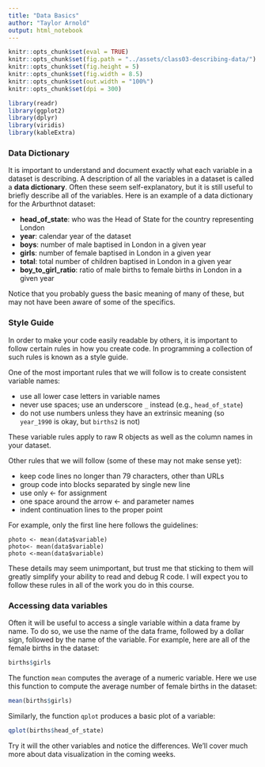 ```yaml
---
title: "Data Basics"
author: "Taylor Arnold"
output: html_notebook
---
```


```r
knitr::opts_chunk$set(eval = TRUE)
knitr::opts_chunk$set(fig.path = "../assets/class03-describing-data/")
knitr::opts_chunk$set(fig.height = 5)
knitr::opts_chunk$set(fig.width = 8.5)
knitr::opts_chunk$set(out.width = "100%")
knitr::opts_chunk$set(dpi = 300)
```

```r
library(readr)
library(ggplot2)
library(dplyr)
library(viridis)
library(kableExtra)
```

### Data Dictionary

It is important to understand and document exactly what each
variable in a dataset is describing. A description of all the
variables in a dataset is called a **data dictionary**. Often
these seem self-explanatory, but it is still useful to briefly
describe all of the variables. Here is an example of a data
dictionary for the Arburthnot dataset:

- **head_of_state**: who was the Head of State for the country
representing London
- **year**: calendar year of the dataset
- **boys**: number of male baptised in London in a given year
- **girls**: number of female baptised in London in a given year
- **total**: total number of children baptised in London in a given year
- **boy_to_girl_ratio**: ratio of male births to female births
in London in a given year

Notice that you probably guess the basic meaning of many of these,
but may not have been aware of some of the specifics.

### Style Guide

In order to make your code easily readable by others, it is
important to follow certain rules in how you create code. In
programming a collection of such rules is known as a style
guide.

One of the most important rules that we will follow is to
create consistent variable names:

- use all lower case letters in variable names
- never use spaces; use an underscore `_` instead (e.g., `head_of_state`)
- do not use numbers unless they have an extrinsic meaning (so `year_1990`
is okay, but `births2` is not)

These variable rules apply to raw R objects as well as the
column names in your dataset.

Other rules that we will follow (some of these may not make sense
yet):

- keep code lines no longer than 79 characters, other than URLs
- group code into blocks separated by single new line
- use only <- for assignment
- one space around the arrow <- and parameter names
- indent continuation lines to the proper point

For example, only the first line here follows the guidelines:

```
photo <- mean(data$variable)
photo<- mean(data$variable)
photo <-mean(data$variable)
```

These details may seem unimportant, but trust me that sticking to
them will greatly simplify your ability to read and debug R code.
I will expect you to follow these rules in all of the work you
do in this course.

### Accessing data variables

Often it will be useful to access a single variable within
a data frame by name. To do so, we use the name of the data
frame, followed by a dollar sign, followed by the name of
the variable. For example, here are all of the female births
in the dataset:

```r
births$girls
```

The function `mean` computes the average of a numeric variable.
Here we use this function to compute the average number of female
births in the dataset:

```r
mean(births$girls)
```

Similarly, the function `qplot` produces a basic plot of a variable:

```r
qplot(births$head_of_state)
```

Try it will the other variables and notice the differences. We'll cover
much more about data visualization in the coming weeks.

